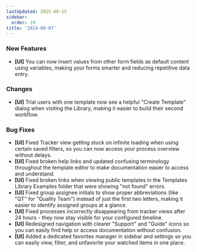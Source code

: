 ```yaml
---
lastUpdated: 2025-08-15
sidebar:
  order: 19
title: '2024-08-07'
---
```


### New Features

- **[UI]** You can now insert values from other form fields as default content using variables, making your forms smarter and reducing repetitive data entry.

### Changes

- **[UI]** Trial users with one template now see a helpful "Create Template" dialog when visiting the Library, making it easier to build their second workflow.

### Bug Fixes

- **[UI]** Fixed Tracker view getting stuck on infinite loading when using certain saved filters, so you can now access your process overview without delays.
- **[UI]** Fixed broken help links and updated confusing terminology throughout the template editor to make documentation easier to access and understand.
- **[UI]** Fixed broken links when viewing public templates in the Templates Library Examples folder that were showing "not found" errors.
- **[UI]** Fixed group assignee initials to show proper abbreviations (like "QT" for "Quality Team") instead of just the first two letters, making it easier to identify assigned groups at a glance.
- **[UI]** Fixed processes incorrectly disappearing from tracker views after 24 hours - they now stay visible for your configured timeline.
- **[UI]** Redesigned navigation with clearer "Support" and "Guide" icons so you can easily find help or access documentation without confusion.
- **[UI]** Added a dedicated favorites manager in sidebar and settings so you can easily view, filter, and unfavorite your watched items in one place.